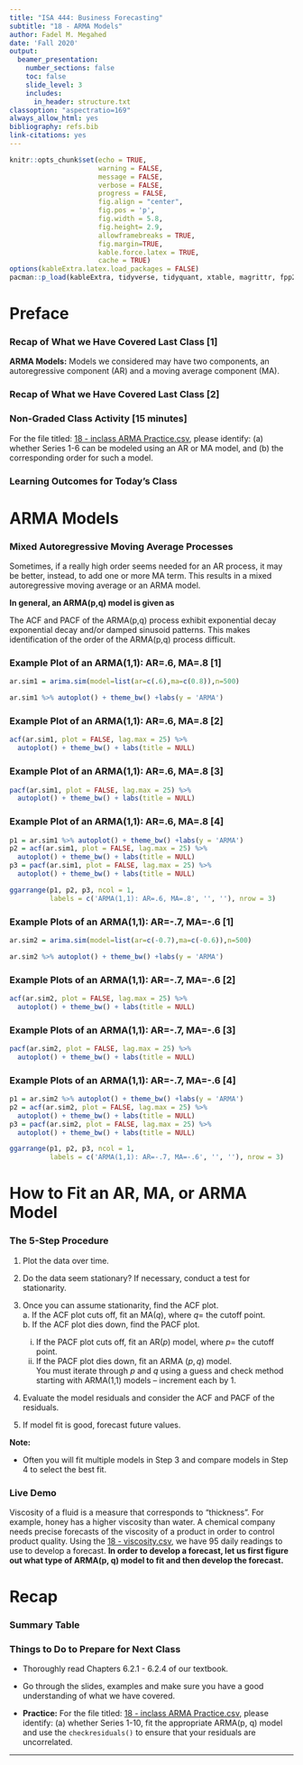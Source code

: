 ```yaml
---
title: "ISA 444: Business Forecasting"
subtitle: "18 - ARMA Models"
author: Fadel M. Megahed
date: 'Fall 2020'
output:
  beamer_presentation:
    number_sections: false
    toc: false
    slide_level: 3
    includes: 
      in_header: structure.txt
classoption: "aspectratio=169"
always_allow_html: yes
bibliography: refs.bib
link-citations: yes
---
```


```r
knitr::opts_chunk$set(echo = TRUE,
                      warning = FALSE,
                      message = FALSE,
                      verbose = FALSE,
                      progress = FALSE,
                      fig.align = "center",
                      fig.pos = 'p',
                      fig.width = 5.8,
                      fig.height= 2.9,
                      allowframebreaks = TRUE,
                      fig.margin=TRUE,
                      kable.force.latex = TRUE,
                      cache = TRUE)
options(kableExtra.latex.load_packages = FALSE)
pacman::p_load(kableExtra, tidyverse, tidyquant, xtable, magrittr, fpp2, ggpubr)
```

# Preface

### Recap of What we Have Covered Last Class [1]

**ARMA Models:** Models we considered may have two components, an autoregressive component (AR) and a moving average component (MA).

\begin{block}{\textbf{Main Learning Outcomes from Last Class}}
  \begin{itemize}
      \item \textbf{Describe the behavior of the ACF and PACF of an AR(p) process.}
			\item \textbf{Describe the behavior of the ACF and PACF of an MA(q) process.}
	\end{itemize}
\end{block}


### Recap of What we Have Covered Last Class [2]
\begin{table}
  \centering
  \begin{tabular}{c P{2in} P{2in}}
\hline \hline
    \textbf{Model} & \textbf{ACF} & \textbf{PACF} \\ \hline
    AR(p) & Exponentially decays or damped sinusoidal pattern & Cuts off after lag $p$ \\ \hline
    MA(q) & Cuts off after lag $q$ & Exponentially decays or damped sinusoidal pattern \\ \hline \hline
  \end{tabular}
\end{table}


### Non-Graded Class Activity [15 minutes]

For the file titled: [18 - inclass ARMA Practice.csv](https://miamioh.instructure.com/courses/123532/files/17704227?module_item_id=2619166), please identify: (a) whether Series 1-6 can be modeled using an AR or MA model, and (b) the corresponding order for such a model.


### Learning Outcomes for Today's Class
\begin{block}{\textbf{Main Learning Outcomes}}
  \begin{itemize}
      \item \textbf{Describe the behavior of the ACF and PACF of an ARMA (p,q) process.}
			\item \textbf{Fit an ARMA model to a time series, evaluate the residuals of a fitted ARMA model to assess goodness of fit, use the Ljung-Box test for correlation among the residuals of an ARIMA model.}
	\end{itemize}
\end{block}



# ARMA Models


### Mixed Autoregressive Moving Average Processes {.allowframebreaks}
Sometimes, if a really high order seems needed for an AR process, it may be better, instead, to add one or more MA term. This results in a mixed autoregressive moving average or an ARMA model.

**In general, an ARMA(p,q) model is given as**
\begin{equation*}
  y_t = \color{miamired}{\delta + \phi_1 y_{t-1} + \phi_2 y_{t-2} + \dots + \phi_p y_{t-p}} \color{blue}{+ \epsilon_t - \theta_1 \epsilon_{t-1}  - \dots - \theta_q\epsilon_{t-q} }
\end{equation*}

The ACF and PACF of the ARMA(p,q) process exhibit exponential decay exponential decay and/or damped sinusoid patterns. This makes
identification of the order of the ARMA(p,q) process difficult.

\begin{table}
  \centering
  \begin{tabular}{c P{2in} P{2in}}
\hline \hline
    \textbf{Model} & \textbf{ACF} & \textbf{PACF} \\ \hline
    AR(p) & Exponentially decays or damped sinusoidal pattern & Cuts off after lag $p$ \\ \hline
    MA(q) & Cuts off after lag $q$ & Exponentially decays or damped sinusoidal pattern \\ \hline 
    ARMA(p,q) & Exponentially decays or damped sinusoidal pattern & Exponentially decays or damped sinusoidal pattern \\ \hline \hline
  \end{tabular}
\end{table}




### Example Plot of an ARMA(1,1): AR=.6, MA=.8 [1]
```r
ar.sim1 = arima.sim(model=list(ar=c(.6),ma=c(0.8)),n=500)

ar.sim1 %>% autoplot() + theme_bw() +labs(y = 'ARMA')
```

### Example Plot of an ARMA(1,1): AR=.6, MA=.8 [2]
```r
acf(ar.sim1, plot = FALSE, lag.max = 25) %>% 
  autoplot() + theme_bw() + labs(title = NULL)
```

### Example Plot of an ARMA(1,1): AR=.6, MA=.8 [3]
```r
pacf(ar.sim1, plot = FALSE, lag.max = 25) %>% 
  autoplot() + theme_bw() + labs(title = NULL)
```

### Example Plot of an ARMA(1,1): AR=.6, MA=.8 [4]
```r
p1 = ar.sim1 %>% autoplot() + theme_bw() +labs(y = 'ARMA')
p2 = acf(ar.sim1, plot = FALSE, lag.max = 25) %>% 
  autoplot() + theme_bw() + labs(title = NULL)
p3 = pacf(ar.sim1, plot = FALSE, lag.max = 25) %>% 
  autoplot() + theme_bw() + labs(title = NULL)

ggarrange(p1, p2, p3, ncol = 1, 
          labels = c('ARMA(1,1): AR=.6, MA=.8', '', ''), nrow = 3) 
```


### Example Plots of an ARMA(1,1): AR=-.7, MA=-.6 [1]
```r
ar.sim2 = arima.sim(model=list(ar=c(-0.7),ma=c(-0.6)),n=500)

ar.sim2 %>% autoplot() + theme_bw() +labs(y = 'ARMA')
```


### Example Plots of an ARMA(1,1): AR=-.7, MA=-.6 [2]
```r
acf(ar.sim2, plot = FALSE, lag.max = 25) %>% 
  autoplot() + theme_bw() + labs(title = NULL)
```


### Example Plots of an ARMA(1,1): AR=-.7, MA=-.6 [3]
```r
pacf(ar.sim2, plot = FALSE, lag.max = 25) %>% 
  autoplot() + theme_bw() + labs(title = NULL)
```


### Example Plots of an ARMA(1,1): AR=-.7, MA=-.6 [4]
```r
p1 = ar.sim2 %>% autoplot() + theme_bw() +labs(y = 'ARMA')
p2 = acf(ar.sim2, plot = FALSE, lag.max = 25) %>% 
  autoplot() + theme_bw() + labs(title = NULL)
p3 = pacf(ar.sim2, plot = FALSE, lag.max = 25) %>% 
  autoplot() + theme_bw() + labs(title = NULL)

ggarrange(p1, p2, p3, ncol = 1, 
          labels = c('ARMA(1,1): AR=-.7, MA=-.6', '', ''), nrow = 3) 
```



# How to Fit an AR, MA, or ARMA Model

### The 5-Step Procedure {.allowframebreaks}

  1. Plot the data over time.  
  
  2. Do the data seem stationary? If necessary, conduct a test for stationarity.  
  
  3. Once you can assume stationarity, find the ACF plot.  
    a. If the ACF plot cuts off, fit an MA($q$), where $q=$ the cutoff point.  
    b. If the ACF plot dies down, find the PACF plot.  
      i. If the PACF plot cuts off, fit an AR($p$) model, where $p=$ the cutoff point.
      ii. If the PACF plot dies down, fit an ARMA ($p,q$) model.  
        You must iterate through $p$ and $q$ using a guess and check method starting with ARMA(1,1) models -- increment each by  1.
  
  4. Evaluate the model residuals and consider the ACF and PACF of the residuals.  
  
  5. If model fit is good, forecast future values.


**Note:** 

  - Often you will fit multiple models in Step 3 and compare models in Step 4 to select the best fit.



### Live Demo

Viscosity of a fluid is a measure that corresponds to “thickness”. For example, honey has a higher viscosity than water. A chemical company needs precise forecasts of the viscosity of a product in order to control product quality. Using the [18 - viscosity.csv](https://miamioh.instructure.com/courses/123532/files/17704503?module_item_id=2619236), we have 95 daily readings to use to develop a forecast. **In order to develop a forecast, let us first figure out what type of ARMA(p, q) model to fit and then develop the forecast.**

# Recap

### Summary Table
\begin{table}
  \centering
  \begin{tabular}{c P{2in} P{2in}}
\hline \hline
    \textbf{Model} & \textbf{ACF} & \textbf{PACF} \\ \hline
    AR(p) & Exponentially decays or damped sinusoidal pattern & Cuts off after lag $p$ \\ \hline
    MA(q) & Cuts off after lag $q$ & Exponentially decays or damped sinusoidal pattern \\ \hline 
    ARMA(p,q) & Exponentially decays or damped sinusoidal pattern & Exponentially decays or damped sinusoidal pattern \\ \hline \hline
  \end{tabular}
\end{table}



### Things to Do to Prepare for Next Class

 - Thoroughly read Chapters 6.2.1 - 6.2.4 of our textbook.
 
 - Go through the slides, examples and make sure you have a good understanding of what we have covered.  
 
 - **Practice:** For the file titled: [18 - inclass ARMA Practice.csv](https://miamioh.instructure.com/courses/123532/files/17704227?module_item_id=2619166), please identify: (a) whether Series 1-10, fit the appropriate ARMA(p, q) model and use the `checkresiduals()` to ensure that your residuals are uncorrelated.
 


---

\maketitle